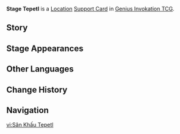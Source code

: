 {{About|Genius Invokation TCG card|location|Stage Tepetl (Point of Interest)}}
{{Genius Invokation TCG Infobox
|id          = 321023
|image       = Stage Tepetl Support Card.png
|title = Stage Tepetl
|type        = Support Card
|group       = Location
|effect      = '''After you play a card whose name was not in the initial deck at the start of the match:''' This card gains 1 '''Attention''' point.<br>'''After the opponent plays a card whose name was not in the initial deck at the start of the match:''' This card loses 1 '''Attention''' point.<br>'''When the Action Phase begins:''' If this card has at least 3 points of '''Attention''', then generate 1 random basic Elemental Die; and if this card has at least 1 point of '''Attention''', convert 1 Elemental Die to an '''Omni Element'''.
|matching = 0
|source1     = {{Sold By}}
}}
'''Stage Tepetl''' is a [[Location Card|Location]] [[Support Card]] in [[Genius Invokation TCG]].

==Story==
{{Description|"Get up on stage, and dance, dance, dance! Become a member of the Drillbit Dance! Show us your courage and resolve, and you can also become a legend of the stage!"|title=Stage Tepetl}}

==Stage Appearances==
{{Genius Invokation TCG Stage Appearances}}

==Other Languages==
{{Other Languages
|en       = Stage Tepetl
|zhs      = 特佩利舞台
|zhs_rm   = 
|zht      = 特佩利舞臺
|zht_rm   = 
|ja       = テペトルの舞台
|ja_rm    = Tepetoru no Butai
|ko       = 테페틀 무대
|es       = Escenario Tepetl
|fr       = Scène Tepetl
|ru       = Сцена Тепетли
|th       = เวที Tepetl
|th_rm    = 
|vi       = Sân Khấu Tepetl
|de       = Tepetlbühne
|id       = Stage Tepetl
|pt       = Palco Telpochtli
|tr       = Tepetl Sahnesi
|it       = Palco Tepetl
}}

==Change History==
{{Change History|5.1}}

==Navigation==
{{Genius Invokation TCG Navbox|Support Card Obtainable}}

[[vi:Sân Khấu Tepetl]]